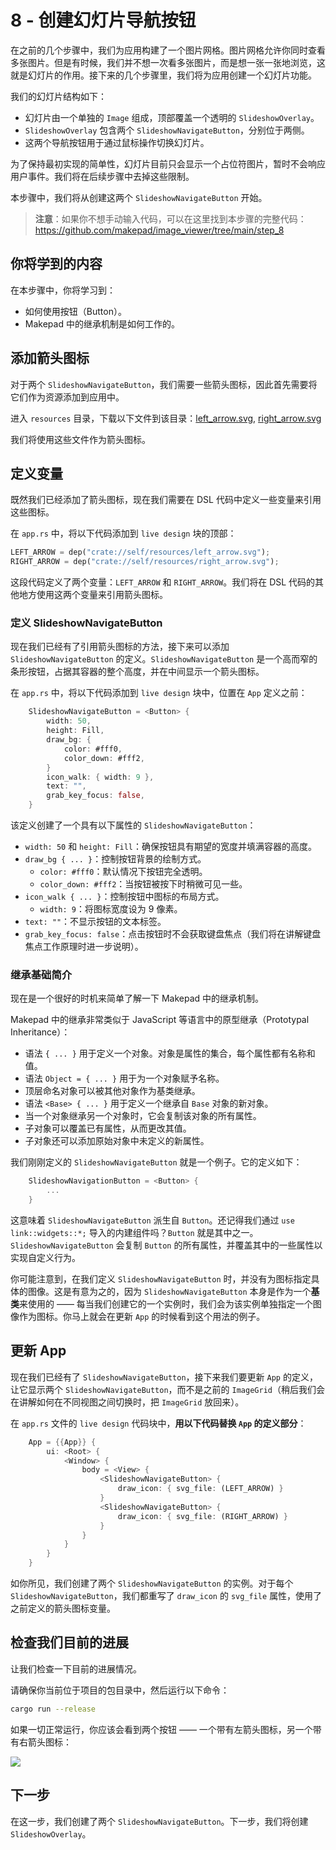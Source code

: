 # 8 - 创建幻灯片导航按钮 

在之前的几个步骤中，我们为应用构建了一个图片网格。图片网格允许你同时查看多张图片。但是有时候，我们并不想一次看多张图片，而是想一张一张地浏览，这就是幻灯片的作用。接下来的几个步骤里，我们将为应用创建一个幻灯片功能。

我们的幻灯片结构如下：

- 幻灯片由一个单独的 `Image` 组成，顶部覆盖一个透明的 `SlideshowOverlay`。  
- `SlideshowOverlay` 包含两个 `SlideshowNavigateButton`，分别位于两侧。  
- 这两个导航按钮用于通过鼠标操作切换幻灯片。  

为了保持最初实现的简单性，幻灯片目前只会显示一个占位符图片，暂时不会响应用户事件。我们将在后续步骤中去掉这些限制。

本步骤中，我们将从创建这两个 `SlideshowNavigateButton` 开始。

> **注意**：如果你不想手动输入代码，可以在这里找到本步骤的完整代码：https://github.com/makepad/image_viewer/tree/main/step_8

## 你将学到的内容  

在本步骤中，你将学习到：

- 如何使用按钮（Button）。  
- Makepad 中的继承机制是如何工作的。

## 添加箭头图标  
对于两个 `SlideshowNavigateButton`，我们需要一些箭头图标，因此首先需要将它们作为资源添加到应用中。

进入 `resources` 目录，下载以下文件到该目录：[left_arrow.svg](https://publish.obsidian.md/makepad-docs/Tutorials/Image+Viewer/left_arrow.svg),    [right_arrow.svg](https://publish.obsidian.md/makepad-docs/Tutorials/Image+Viewer/right_arrow.svg)

我们将使用这些文件作为箭头图标。

## 定义变量  

既然我们已经添加了箭头图标，现在我们需要在 DSL 代码中定义一些变量来引用这些图标。

在 `app.rs` 中，将以下代码添加到 `live design` 块的顶部：

```rust
LEFT_ARROW = dep("crate://self/resources/left_arrow.svg");
RIGHT_ARROW = dep("crate://self/resources/right_arrow.svg");
```

这段代码定义了两个变量：`LEFT_ARROW` 和 `RIGHT_ARROW`。我们将在 DSL 代码的其他地方使用这两个变量来引用箭头图标。

### 定义 SlideshowNavigateButton  

现在我们已经有了引用箭头图标的方法，接下来可以添加 `SlideshowNavigateButton` 的定义。`SlideshowNavigateButton` 是一个高而窄的条形按钮，占据其容器的整个高度，并在中间显示一个箭头图标。

在 `app.rs` 中，将以下代码添加到 `live design` 块中，位置在 `App` 定义之前：

```rust
    SlideshowNavigateButton = <Button> {
        width: 50,
        height: Fill,
        draw_bg: {
            color: #fff0,
            color_down: #fff2,
        }
        icon_walk: { width: 9 },
        text: "",
        grab_key_focus: false,
    }
```

该定义创建了一个具有以下属性的 `SlideshowNavigateButton`：

- `width: 50` 和 `height: Fill`：确保按钮具有期望的宽度并填满容器的高度。  
- `draw_bg { ... }`：控制按钮背景的绘制方式。  
    - `color: #fff0`：默认情况下按钮完全透明。  
    - `color_down: #fff2`：当按钮被按下时稍微可见一些。  
- `icon_walk { ... }`：控制按钮中图标的布局方式。  
    - `width: 9`：将图标宽度设为 9 像素。  
- `text: ""`：不显示按钮的文本标签。  
- `grab_key_focus: false`：点击按钮时不会获取键盘焦点（我们将在讲解键盘焦点工作原理时进一步说明）。

### 继承基础简介  

现在是一个很好的时机来简单了解一下 Makepad 中的继承机制。

Makepad 中的继承非常类似于 JavaScript 等语言中的原型继承（Prototypal Inheritance）：

- 语法 `{ ... }` 用于定义一个对象。对象是属性的集合，每个属性都有名称和值。  
- 语法 `Object = { ... }` 用于为一个对象赋予名称。  
- 顶层命名对象可以被其他对象作为基类继承。  
- 语法 `<Base> { ... }` 用于定义一个继承自 `Base` 对象的新对象。  
- 当一个对象继承另一个对象时，它会复制该对象的所有属性。  
- 子对象可以覆盖已有属性，从而更改其值。  
- 子对象还可以添加原始对象中未定义的新属性。  

我们刚刚定义的 `SlideshowNavigateButton` 就是一个例子。它的定义如下：

```rust
    SlideshowNavigationButton = <Button> {
        ...
    }
```

这意味着 `SlideshowNavigateButton` 派生自 `Button`。还记得我们通过 `use link::widgets::*;` 导入的内建组件吗？`Button` 就是其中之一。`SlideshowNavigateButton` 会复制 `Button` 的所有属性，并覆盖其中的一些属性以实现自定义行为。

你可能注意到，在我们定义 `SlideshowNavigateButton` 时，并没有为图标指定具体的图像。这是有意为之的，因为 `SlideshowNavigateButton` 本身是作为一个**基类**来使用的 —— 每当我们创建它的一个实例时，我们会为该实例单独指定一个图像作为图标。你马上就会在更新 `App` 的时候看到这个用法的例子。

## 更新 App

现在我们已经有了 `SlideshowNavigateButton`，接下来我们要更新 `App` 的定义，让它显示两个 `SlideshowNavigateButton`，而不是之前的 `ImageGrid`（稍后我们会在讲解如何在不同视图之间切换时，把 `ImageGrid` 放回来）。

在 `app.rs` 文件的 `live design` 代码块中，**用以下代码替换 `App` 的定义部分**：

```rust
    App = {{App}} {
        ui: <Root> {
            <Window> {
                body = <View> {
                    <SlideshowNavigateButton> {
                        draw_icon: { svg_file: (LEFT_ARROW) }
                    }
                    <SlideshowNavigateButton> {
                        draw_icon: { svg_file: (RIGHT_ARROW) }
                    }
                }
            }
        }
    }
```

如你所见，我们创建了两个 `SlideshowNavigateButton` 的实例。对于每个 `SlideshowNavigateButton`，我们都重写了 `draw_icon` 的 `svg_file` 属性，使用了之前定义的箭头图标变量。

## 检查我们目前的进展

让我们检查一下目前的进展情况。

请确保你当前位于项目的包目录中，然后运行以下命令：

```bash
cargo run --release
```

如果一切正常运行，你应该会看到两个按钮 —— 一个带有左箭头图标，另一个带有右箭头图标：

![](https://publish-01.obsidian.md/access/2761c71cc8fcd60e8a34be708fcd655f/Tutorials/Image%20Viewer/SlideshowNavigateButton.png)

## 下一步

在这一步，我们创建了两个 `SlideshowNavigateButton`。下一步，我们将创建 `SlideshowOverlay`。